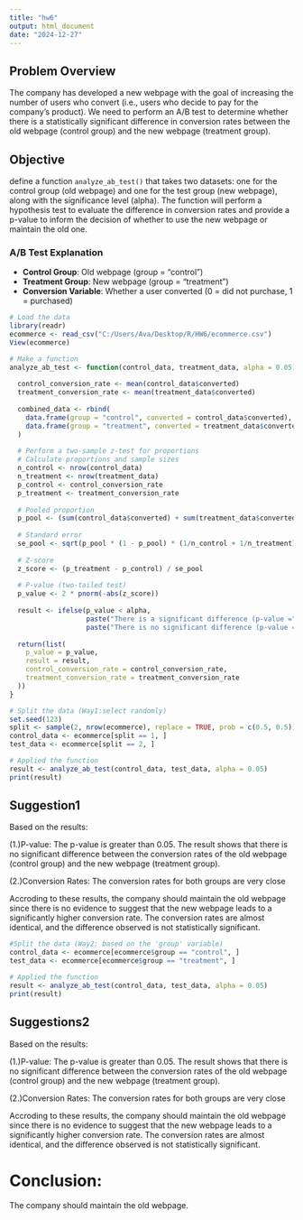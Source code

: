 ---
title: "hw6"
output: html_document
date: "2024-12-27"
---

## Problem Overview

The company has developed a new webpage with the goal of increasing the number of users who convert (i.e., users who decide to pay for the company’s product). We need to perform an A/B test to determine whether there is a statistically significant difference in conversion rates between the old webpage (control group) and the new webpage (treatment group).

## Objective

define a function `analyze_ab_test()` that takes two datasets: one for the control group (old webpage) and one for the test group (new webpage), along with the significance level (alpha). The function will perform a hypothesis test to evaluate the difference in conversion rates and provide a p-value to inform the decision of whether to use the new webpage or maintain the old one.

### A/B Test Explanation

- **Control Group**: Old webpage (group = "control")
- **Treatment Group**: New webpage (group = "treatment")
- **Conversion Variable**: Whether a user converted (0 = did not purchase, 1 = purchased)

```{r}
# Load the data
library(readr)
ecommerce <- read_csv("C:/Users/Ava/Desktop/R/HW6/ecommerce.csv")
View(ecommerce)
```

```{r}
# Make a function
analyze_ab_test <- function(control_data, treatment_data, alpha = 0.05) {
  
  control_conversion_rate <- mean(control_data$converted)
  treatment_conversion_rate <- mean(treatment_data$converted)
  
  combined_data <- rbind(
    data.frame(group = "control", converted = control_data$converted),
    data.frame(group = "treatment", converted = treatment_data$converted)
  )
  
  # Perform a two-sample z-test for proportions
  # Calculate proportions and sample sizes
  n_control <- nrow(control_data)
  n_treatment <- nrow(treatment_data)
  p_control <- control_conversion_rate
  p_treatment <- treatment_conversion_rate
  
  # Pooled proportion
  p_pool <- (sum(control_data$converted) + sum(treatment_data$converted)) / (n_control + n_treatment)
  
  # Standard error 
  se_pool <- sqrt(p_pool * (1 - p_pool) * (1/n_control + 1/n_treatment))
  
  # Z-score 
  z_score <- (p_treatment - p_control) / se_pool
  
  # P-value (two-tailed test)
  p_value <- 2 * pnorm(-abs(z_score))
  
  result <- ifelse(p_value < alpha, 
                   paste("There is a significant difference (p-value =", round(p_value, 4), ")"),
                   paste("There is no significant difference (p-value =", round(p_value, 4), ")"))
  
  return(list(
    p_value = p_value,
    result = result,
    control_conversion_rate = control_conversion_rate,
    treatment_conversion_rate = treatment_conversion_rate
  ))
}
```

```{r}
# Split the data (Way1:select randomly)
set.seed(123)
split <- sample(2, nrow(ecommerce), replace = TRUE, prob = c(0.5, 0.5))
control_data <- ecommerce[split == 1, ]
test_data <- ecommerce[split == 2, ]
```

```{r}
# Applied the function
result <- analyze_ab_test(control_data, test_data, alpha = 0.05)
print(result)
```
## Suggestion1

Based on the results:

(1.)P-value: The p-value is greater than 0.05. 
The result shows that there is no significant difference between the conversion rates of the old webpage (control group) and the new webpage (treatment group).


(2.)Conversion Rates: The conversion rates for both groups are very close

Accroding to these results, the company should maintain the old webpage since there is no evidence to suggest that the new webpage leads to a significantly higher conversion rate. The conversion rates are almost identical, and the difference observed is not statistically significant.

```{r}
#Split the data (Way2: based on the 'group' variable)
control_data <- ecommerce[ecommerce$group == "control", ]
test_data <- ecommerce[ecommerce$group == "treatment", ]
```

```{r}
# Applied the function
result <- analyze_ab_test(control_data, test_data, alpha = 0.05)
print(result)
```

## Suggestions2

Based on the results:

(1.)P-value: The p-value is greater than 0.05. 
The result shows that there is no significant difference between the conversion rates of the old webpage (control group) and the new webpage (treatment group).


(2.)Conversion Rates: The conversion rates for both groups are very close

Accroding to these results, the company should maintain the old webpage since there is no evidence to suggest that the new webpage leads to a significantly higher conversion rate. The conversion rates are almost identical, and the difference observed is not statistically significant.

# Conclusion:

The company should maintain the old webpage.